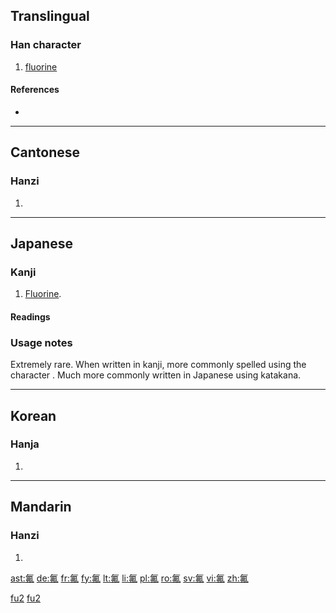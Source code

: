 ==Translingual==

===Han character===
{{Han char|rn=84|rad=气|as=05|sn=9|four=8051<sub>0</sub>|canj=人弓中中弓 (ONLLN)}}

# [[fluorine]]

====References====
* {{Han ref|kx=0599.111|dkj=17058|hdz=32011.060|uh=6C1F|ud=27679|bh=AC74|bd=44148}}

----

==Cantonese==

===Hanzi===
{{yue-hanzi|jyut=fat<sup>1</sup>|y=fat<sup>1</sup>}}

# {{defn|lang=yue|sort=气05}}

----

==Japanese==

===Kanji===
{{ja-kanji|grade=uc|rs=气05}}

# [[fluorine|Fluorine]].


====Readings====
{{ja-readings
|on=[[ふつ]] (futsu)
}}

===Usage notes===
Extremely rare.  When written in kanji, more commonly spelled using the character {{l|ja|弗}}.  Much more commonly written in Japanese using katakana.

----

==Korean==

===Hanja===
{{ko-hanja|hangeul=불|eumhun=|rv=bul|mr=pul|y=pul}}

# {{defn|lang=ko|sort=气05}}
----

==Mandarin==

===Hanzi===
{{cmn-hanzi|pin=[[fú]] ([[fu2]])|wg=fu<sup>2</sup>|y=fu<sup>2</sup>}}

# {{defn|lang=cmn|sort=气05}}

[[Category:zh-cn:Chemical elements|fu2]]
[[Category:zh-tw:Chemical elements|fu2]]

[[ast:氟]]
[[de:氟]]
[[fr:氟]]
[[fy:氟]]
[[lt:氟]]
[[li:氟]]
[[pl:氟]]
[[ro:氟]]
[[sv:氟]]
[[vi:氟]]
[[zh:氟]]